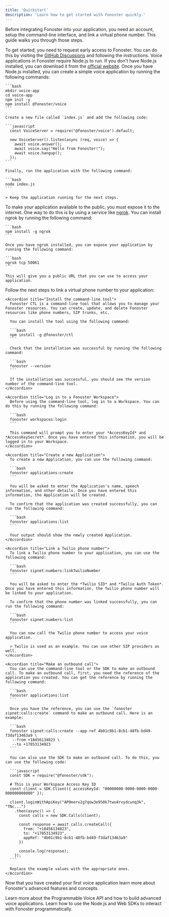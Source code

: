 ```yaml
---
title: 'Quickstart'
description: 'Learn how to get started with Fonoster quickly.'
---
```


Before integrating Fonoster into your application, you need an account, setup the command-line interface, and link a virtual phone number. This guide walks you through those steps.

<Steps>
  <Step title="Request early access">
    To get started, you need to request early access to Fonoster. You can do this by visiting the <a href="https://github.com/orgs/fonoster/discussions/695">GitHub Discussions</a> and following the instructions.
  </Step>

  <Step title="Create a simple voice application">
    Voice applications in Fonoster require Node.js to run. If you don't have Node.js installed, you can download it from the <a href="https://nodejs.org/en/download/">official website</a>. Once you have Node.js installed, you can create a simple voice application by running the following commands:

    ```bash
    mkdir voice-app
    cd voice-app
    npm init -y
    npm install @fonoster/voice
    ```

    Create a new file called `index.js` and add the following code:

    ```javascript
      const VoiceServer = require("@fonoster/voice").default;

      new VoiceServer().listen(async (req, voice) => {
        await voice.answer();
        await voice.say("Hello from Fonoster!");
        await voice.hangup();
      });
    ```

    Finally, run the application with the following command:

    ```bash
    node index.js
    ```

    > Keep the application running for the next steps.
  </Step>

  <Step title="Publish your application">
    To make your application available to the public, you must expose it to the internet. One way to do this is by using a service like <a href="https://ngrok.com/">ngrok</a>. You can install ngrok by running the following command:

    ```bash
    npm install -g ngrok
    ```

    Once you have ngrok installed, you can expose your application by running the following command:

    ```bash
    ngrok tcp 50061
    ```

    This will give you a public URL that you can use to access your application.
  </Step>

  <Step title="Link a virtual phone number">
    Follow the next steps to link a virtual phone number to your application:

    <Accordion title="Install the command-line tool">
      Fonoster CTL is a command-line tool that allows you to manage your Fonoster resources. You can create, update, and delete Fonoster resources like phone numbers, SIP trunks, etc.

      You can install the tool using the following command:

      ```bash
      npm install -g @fonoster/ctl
      ```

      Check that the installation was successful by running the following command:

      ```bash
      fonoster --version
      ```

      If the installation was successful, you should see the version number of the command-line tool.
    </Accordion>

    <Accordion title="Log in to a Fonoster Workspace">
      Before using the command-line tool, log in to a Workspace. You can do this by running the following command:

      ```bash
      fonoster workspaces:login
      ```

      This command will prompt you to enter your *AccessKeyId* and *AccessKeySecret*. Once you have entered this information, you will be logged in to your Workspace.
    </Accordion>

    <Accordion title="Create a new Application">
      To create a new Application, you can use the following command:

      ```bash
      fonoster applications:create
      ```

      You will be asked to enter the Application's name, speech information, and other details. Once you have entered this information, the Application will be created.

      To confirm that the application was created successfully, you can run the following command:

      ```bash
      fonoster applications:list
      ```

      Your output should show the newly created Application.
    </Accordion>

    <Accordion title="Link a Twilio phone number">
      To link a Twilio phone number to your application, you can use the following command:

      ```bash
      fonoster sipnet:numbers:linkTwilioNumber
      ```

      You will be asked to enter the *Twilio SID* and *Twilio Auth Token*. Once you have entered this information, the Twilio phone number will be linked to your application.

      To confirm that the phone number was linked successfully, you can run the following command:

      ```bash
      fonoster sipnet:numbers:list
      ```

      You can now call the Twilio phone number to access your voice application.

      > Twilio is used as an example. You can use other SIP providers as well.
    </Accordion>

    <Accordion title="Make an outbound call">
      You can use the command-line tool or the SDK to make an outbound call. To make an outbound call, first, you need the reference of the application you created. You can get the reference by running the following command:

      ```bash
      fonoster applications:list
      ```

      Once you have the reference, you can use the `fonoster sipnet:calls:create` command to make an outbound call. Here is an example:

      ```bash
      fonoster sipnet:calls:create --app-ref 4b01c9b1-8cb1-48fb-bd49-f3daf13463a9 \
       --from +18456134823 \
       --to +17853134923
      ```

      You can also use the SDK to make an outbound call. To do this, you can use the following code:

      ```javascript
      const SDK = require("@fonoster/sdk");

      # This is your Workspace Access Key ID
      const client = SDK.Client({ accessKeyId: "00000000-0000-0000-0000-000000000000" });

      client.loginWithApiKey("AP0eerv2g7qow3e950k7twu4rvydcunq3k", "fNc...")
        .then(async() => {
          const calls = new SDK.Calls(client);

          const response = await calls.createCall({
            from: "+18456134823",
            to: "+17853134923",
            appRef: "4b01c9b1-8cb1-48fb-bd49-f3daf13463a9"
          })

          console.log(response);
        });
      ```

      Replace the example values with the appropriate ones.
    </Accordion>
  </Step>
</Steps>

Now that you have created your first voice application learn more about Fonoster's advanced features and concepts.

<CardGroup cols={2}>
  <Card title="Programmable Voice" icon="rocket-launch" href="https://discord.com/invite/4QWgSz4hTC">
    Learn more about the Programmable Voice API and how to build advanced voice applications.
  </Card>

  <Card title="SDKs" icon="code" href="https://discord.com/invite/4QWgSz4hTC">
    Learn how to use the Node.js and Web SDKs to interact with Fonoster programmatically.
  </Card>
</CardGroup>